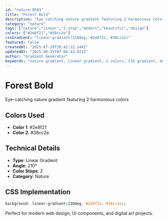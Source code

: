 ```yaml
---
id: "nature-0503"
title: "Forest Bold"
description: "Eye-catching nature gradient featuring 2 harmonious colors"
category: "nature"
tags: ["nature","linear","2-stop","modern","beautiful","design"]
colors: ["#2e8f21","#38cc2e"]
cssGradient: "linear-gradient(210deg, #2e8f21, #38cc2e)"
featured: false
createdAt: "2025-07-29T20:42:22.144Z"
updatedAt: "2025-08-25T07:08:43.022Z"
author: "Gradient Generator"
keywords: "nature gradient, linear gradient, 2 colors, CSS gradient, design, #2e8f21, #38cc2e"
---
```


# Forest Bold

Eye-catching nature gradient featuring 2 harmonious colors

## Colors Used
- **Color 1**: #2e8f21
- **Color 2**: #38cc2e

## Technical Details
- **Type**: Linear Gradient
- **Angle**: 210°
- **Color Stops**: 2
- **Category**: Nature

## CSS Implementation
```css
background: linear-gradient(210deg, #2e8f21, #38cc2e);
```

Perfect for modern web design, UI components, and digital art projects.

